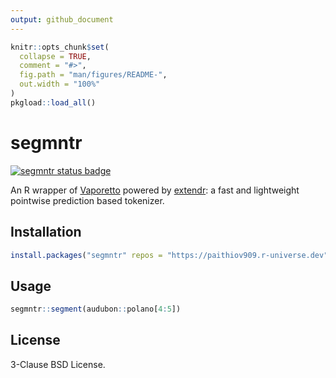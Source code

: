 ```yaml
---
output: github_document
---
```


<!-- README.md is generated from README.Rmd. Please edit that file -->

```r
knitr::opts_chunk$set(
  collapse = TRUE,
  comment = "#>",
  fig.path = "man/figures/README-",
  out.width = "100%"
)
pkgload::load_all()
```

# segmntr

<!-- badges: start -->
[![segmntr status badge](https://paithiov909.r-universe.dev/badges/segmntr)](https://paithiov909.r-universe.dev)
<!-- badges: end -->

An R wrapper of [Vaporetto](https://github.com/daac-tools/vaporetto) powered by [extendr](https://github.com/extendr/extendr): a fast and lightweight pointwise prediction based tokenizer.

## Installation

```r
install.packages("segmntr" repos = "https://paithiov909.r-universe.dev")
```

## Usage

```r
segmntr::segment(audubon::polano[4:5])
```

## License

3-Clause BSD License.
